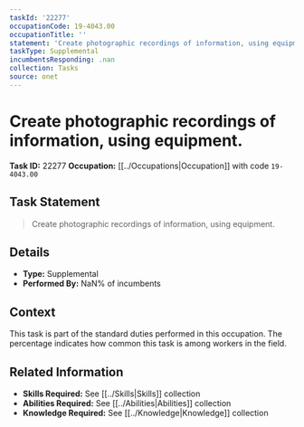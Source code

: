 ```yaml
---
taskId: '22277'
occupationCode: 19-4043.00
occupationTitle: ''
statement: 'Create photographic recordings of information, using equipment.'
taskType: Supplemental
incumbentsResponding: .nan
collection: Tasks
source: onet
---
```

# Create photographic recordings of information, using equipment.

**Task ID:** 22277
**Occupation:** [[../Occupations|Occupation]] with code `19-4043.00`

## Task Statement

> Create photographic recordings of information, using equipment.

## Details

- **Type:** Supplemental
- **Performed By:** NaN% of incumbents

## Context

This task is part of the standard duties performed in this occupation. The percentage indicates how common this task is among workers in the field.

## Related Information

- **Skills Required:** See [[../Skills|Skills]] collection
- **Abilities Required:** See [[../Abilities|Abilities]] collection
- **Knowledge Required:** See [[../Knowledge|Knowledge]] collection
